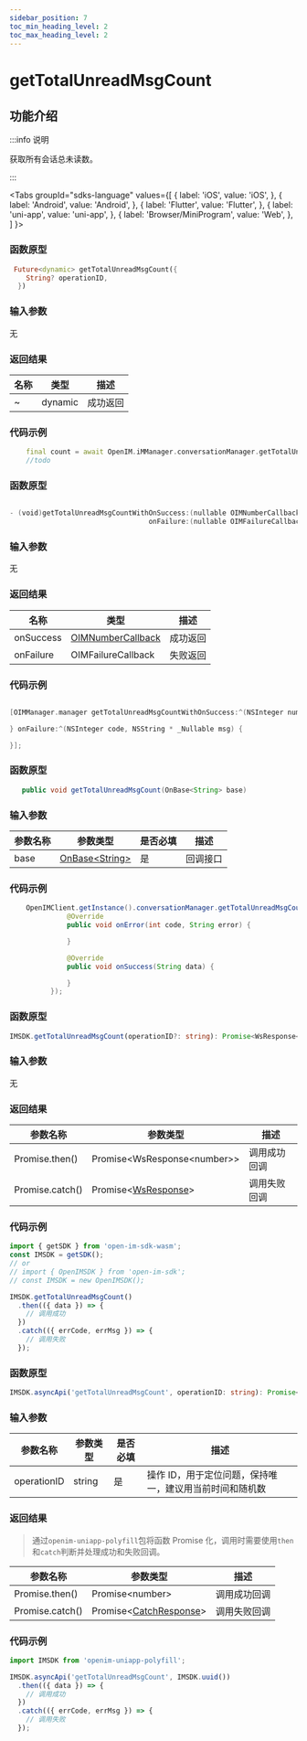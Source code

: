 ```yaml
---
sidebar_position: 7
toc_min_heading_level: 2
toc_max_heading_level: 2
---
```


# getTotalUnreadMsgCount

## 功能介绍

:::info 说明

获取所有会话总未读数。

:::

<Tabs
groupId="sdks-language"
values={[
{ label: 'iOS', value: 'iOS', },
{ label: 'Android', value: 'Android', },
{ label: 'Flutter', value: 'Flutter', },
{ label: 'uni-app', value: 'uni-app', },
{ label: 'Browser/MiniProgram', value: 'Web', },
]
}>

<TabItem value="Flutter">

### 函数原型

```dart showLineNumbers
 Future<dynamic> getTotalUnreadMsgCount({
    String? operationID,
  })
```

### 输入参数

无

### 返回结果

| 名称 | 类型    | 描述     |
| ---- | ------- | -------- |
| ~    | dynamic | 成功返回 |

### 代码示例

```dart showLineNumbers
    final count = await OpenIM.iMManager.conversationManager.getTotalUnreadMsgCount();
    //todo
```

</TabItem>

<TabItem value="iOS">

### 函数原型

```swift showLineNumbers

- (void)getTotalUnreadMsgCountWithOnSuccess:(nullable OIMNumberCallback)onSuccess
                                  onFailure:(nullable OIMFailureCallback)onFailure;

```

### 输入参数

无

### 返回结果

| 名称      | 类型                                                   | 描述     |
| --------- | ------------------------------------------------------ | -------- |
| onSuccess | [OIMNumberCallback](docs/sdks/callback/onProgress.mdx) | 成功返回 |
| onFailure | OIMFailureCallback   | 失败返回 |

### 代码示例

```swift showLineNumbers

[OIMManager.manager getTotalUnreadMsgCountWithOnSuccess:^(NSInteger number) {

} onFailure:^(NSInteger code, NSString * _Nullable msg) {

}];

```

</TabItem>

<TabItem value="Android">

### 函数原型

```java showLineNumbers
   public void getTotalUnreadMsgCount(OnBase<String> base)
```

### 输入参数

| 参数名称 | 参数类型                                         | 是否必填 | 描述     |
| -------- | ------------------------------------------------ | -------- | -------- |
| base     | [OnBase<String\>](docs/sdks/callback/onBase.mdx) | 是       | 回调接口 |

### 代码示例

```java showLineNumbers
    OpenIMClient.getInstance().conversationManager.getTotalUnreadMsgCount(new OnBase<String>() {
              @Override
              public void onError(int code, String error) {

              }

              @Override
              public void onSuccess(String data) {

              }
          });
```

</TabItem>

<TabItem value="Web">

### 函数原型

```ts showLineNumbers
IMSDK.getTotalUnreadMsgCount(operationID?: string): Promise<WsResponse<number>>
```

### 输入参数

无

### 返回结果

| 参数名称        | 参数类型                                             | 描述         |
| --------------- | ---------------------------------------------------- | ------------ |
| Promise.then()  | Promise<WsResponse<number\>\>                        | 调用成功回调 |
| Promise.catch() | Promise<[WsResponse](docs/sdks/class/response.mdx)\> | 调用失败回调 |

### 代码示例

```js showLineNumbers
import { getSDK } from 'open-im-sdk-wasm';
const IMSDK = getSDK();
// or
// import { OpenIMSDK } from 'open-im-sdk';
// const IMSDK = new OpenIMSDK();

IMSDK.getTotalUnreadMsgCount()
  .then(({ data }) => {
    // 调用成功
  })
  .catch(({ errCode, errMsg }) => {
    // 调用失败
  });
```

</TabItem>

<TabItem value="uni-app">

### 函数原型

```ts showLineNumbers
IMSDK.asyncApi('getTotalUnreadMsgCount', operationID: string): Promise<number>
```

### 输入参数

| 参数名称    | 参数类型 | 是否必填 | 描述                                                    |
| ----------- | -------- | -------- | ------------------------------------------------------- |
| operationID | string   | 是       | 操作 ID，用于定位问题，保持唯一，建议用当前时间和随机数 |

### 返回结果

> 通过`openim-uniapp-polyfill`包将函数 Promise 化，调用时需要使用`then`和`catch`判断并处理成功和失败回调。

| 参数名称        | 参数类型                                                | 描述         |
| --------------- | ------------------------------------------------------- | ------------ |
| Promise.then()  | Promise<number\>                                        | 调用成功回调 |
| Promise.catch() | Promise<[CatchResponse](docs/sdks/class/response.mdx)\> | 调用失败回调 |

### 代码示例

```js showLineNumbers
import IMSDK from 'openim-uniapp-polyfill';

IMSDK.asyncApi('getTotalUnreadMsgCount', IMSDK.uuid())
  .then(({ data }) => {
    // 调用成功
  })
  .catch(({ errCode, errMsg }) => {
    // 调用失败
  });
```

</TabItem>

</Tabs>
